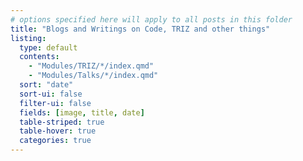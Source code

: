 ```yaml
---
# options specified here will apply to all posts in this folder
title: "Blogs and Writings on Code, TRIZ and other things"
listing: 
  type: default
  contents:
    - "Modules/TRIZ/*/index.qmd"
    - "Modules/Talks/*/index.qmd"
  sort: "date"
  sort-ui: false
  filter-ui: false
  fields: [image, title, date]
  table-striped: true
  table-hover: true
  categories: true
---
```

